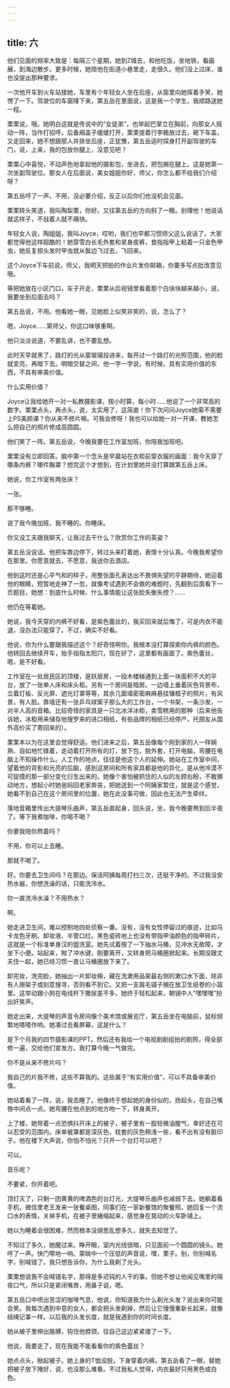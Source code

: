 ```yaml
---
---
---
```

title: 六
---




他们见面的频率大致是：每隔三个星期，她到Z城去，和他吃饭，坐地铁，看画展，到海边散步。更多时候，她陪他在街道小巷里走，走很久。他们没上过床，谁也没提出那种要求。

一次他开车到火车站接她，车里有个年轻女人坐在后座，从窗里向她挥着手笑，她愣了一下。驾驶位的车窗降下来，第五岳在里面说，这是我一个学生，我顺路送她一程。

栗栗说，哦。她明白这就是传说中的“女徒弟”，也举起巴掌立在胸前，向那女人摇动一阵，当作打招呼。后备厢盖子缓缓打开，栗栗提着行李箱放过去，砸下车盖，又走回来，她不想跟那人并排坐后座，正犹豫，第五岳适时探身打开副驾驶的车门，说，上来，我的包放你腿上，没意见吧？

栗栗心中喜悦，不动声色地拿起他的摄影包，坐进去，把包搁在腿上。这是她第一次坐副驾驶位。那女人在后面说，美女姐姐你好，师父，你怎么都不给我们介绍呀？

第五岳哼了一声。不用，没必要介绍，反正以后你们也没机会见面。

栗栗转头笑道，我叫陶梨栗，你好。又往第五岳的方向斜了一眼。别理他！他说话就这样子，不戗着人就不痛快。

年轻女人说，陶姐姐，我叫Joyce，哎哟，我们也早都习惯师父这么说话了，大家都觉得他这样超酷的！她穿雪白长毛外套和紧身皮裤，食指指甲上粘着一只金色甲虫，她反复掠头发时甲虫就从鬓边飞过去，飞回来。

这个Joyce下车前说，师父，我明天把拍的作业片发你邮箱，你要多写点批改意见哦。

等把她放在小区门口，车子开走，栗栗从后视镜里看着那个白块块越来越小，说，我要坐到后面去吗？

第五岳说，不用。他看她一眼，见她脸上似笑非笑的，说，怎么了？

嗯，Joyce……第师父，你这口味够重啊。

他只淡淡说道，不要乱讲，也不要乱想。

此时天早就黑了，路灯的光从窗玻璃投进来，每开过一个路灯的光照范围，他的脸就变亮，再暗下去。明暗交替之间，他一字一字说，有时候，具有实用价值的东西，不具有审美价值。

什么实用价值？

Joyce让我给她开一对一私教摄影课，按小时算，每小时……他说了一个非常高的数字。栗栗点头，再点头，说，太实用了，这简直！你下次问问Joyce她需不需要上PS美颜课？你从来不修片嘛。可我会修呀！我也可以给她一对一开课，教她怎么把自己的照片修成高圆圆。

他们笑了一阵。第五岳说，今晚我要在工作室加班，你陪我加班吧。

栗栗没有立即回答。脑中第一个念头是早晨站在衣柜前穿衣服的画面：我今天穿了哪条内裤？哪件胸罩？想完这个才想到，在计划里她并没打算跟第五岳上床。

她说，你工作室有两张床？

一张。

那不够睡。

说了我今晚加班，我不睡的。你睡床。

你又没工夫跟我聊天，让我过去干什么？欣赏你工作的英姿？

第五岳没说话。他把车靠边停下，转过头来盯着她，表情十分认真。今晚我希望你在那里。你愿意就去，不愿意，我送你去酒店。

他到这时还是心平气和的样子，用整张面孔表达出不畏惧失望的平静期待，她迎着他的眼睛，短暂地走神了一忽，就像考试遇到不会做的难题时，先翻到后面看下一页题目，她想：到底什么时候、什么事情能让这张脸失衡失控？……

他仍在等着她。

她说，我今天穿的内裤不好看，是紫色蕾丝的，我买回来就后悔了，可是内衣不能退，没办法只能穿了。不过，确实不好看。

他说，你为什么要跟我描述这个？好奇怪啊你。我根本没打算探索你内裤的颜色。他转回去继续开车，抬手指指太阳穴，现在好了，这里都有画面了。紫色蕾丝，嗯，是不好看。

工作室在一处居民区的顶楼，是跃层房，一段木楼梯通到上面一块面积不大的平台，放了一张单人床和床头柜。另有一个房间是暗房。一边墙上垂着灰色背景布，立着灯板、反光屏、遮光灯罩等等，其余几面墙密密麻麻悬挂镶框子的照片，有风景，有人脸。靠墙还有一张乒乓球案子那么大的工作台，一个书架，一条沙发，一对半人高的音箱。比较奇怪的家具是一只北冰洋冰柜，卖雪糕用的那种（后来他告诉她，冰柜用来储存他搜罗来的进口相纸，有些品牌的相纸已经停产，托朋友从国外高价买了寄回来的）。

栗栗本以为在这里会觉得舒适。他们进来之后，第五岳像每个刚到家的人一样娴熟、自如地忙碌着，走动着打开所有的灯，放下包，脱外套，打开电脑，弯腰在电脑上不知操作什么。人工作的地点，往往是他这个人的延伸。她站在工作室中间，望着他的背影和光亮的后脑，感到这房间和所有家具都是他的异化，是从他冷漠不可捉摸的那一部分变化衍生出来的。她像个害怕被抓住的人似的左顾右盼，不敢挪动地方，想起小时她爸妈回老家奔丧，把她送到一个阿姨家暂住，就是这个感觉，她看不到自己在这个房间里的位置，她在此没事可做，因此也无法产生牵绊。

落地音箱里传出大提琴乐曲声，第五岳直起身，回头说，坐，我今晚要熬到后半夜了。等下我煮咖啡，你喝不喝？

你要我陪你熬着吗？

不用，你可以上去睡。

那就不喝了。

好。你要去卫生间吗？在那边。保洁阿姨每周打扫三次，还挺干净的。不过我没安热水器，你想洗澡的话，只能洗冷水。

你一直洗冷水澡？不用热水？

啊。

她走进卫生间，难以控制地四处侦察一番。没有，没有女性停留过的痕迹，比如马卡龙色牙刷、卸妆液、半管口红。黑色瓷砖地上也没有带指甲油颜色的指甲碎片，这就是一个标准单身汉的盥洗室。她先试着按了一下抽水马桶，见冲水无故障，才坐下小便。站起来，揿了冲水键，刚要离开，又转身把马桶圈掀起来。长期没跟丈夫住一起，她已经习惯一直让马桶圈放下来了。

卸完妆，洗完脸，她抽出一片卸妆棉，藏在洗漱用品架最右侧的漱口水下面，除非有人擦架子或刻意搜寻，否则看不到它。又把一支眉毛镊子搁在放卫生纸卷的小篮里。这举动跟小狗在电线杆下撒尿差不多，她终于轻松起来，朝镜中人“嘿嘿嘿”扮出奸笑声。

她走出来，大提琴的声音令房间像个美术馆或展览厅，第五岳坐在电脑前，鼠标频繁地嗒嗒作响。她凑过去看屏幕，这是什么？

是下个月我的四节摄影课的PPT。然后还有我给一个电视剧剧组拍的剧照，得全部修一遍，交给他们宣发方。我打算今晚一气做完。

你不是从来不修片吗？

我自己的片我不修，这些不算我的。这些属于“有实用价值”，可以不具备审美价值。

她站着看了一阵，说，我去睡了。他像终于想起她的身份似的，扬起头，在自己嘴唇中间点一点。她弯腰在他点到的地方吻一下，转身离开。

上了楼，她带着一点恐惧抖开床上的被子，被子里有一股轻微油腥气，幸好还在可以忍受的范围内。床单被罩都是深灰色，枕套的灰色稍浅一些，看不出有没有脏印子。他在楼下大声说，你怕不怕光？只开一个台灯可以吧？

可以。

音乐呢？

不要紧，你开着吧。

顶灯灭了，只剩一团黄黄的啤酒色的台灯光，大提琴乐曲声也减弱下去。她躺着看手机，微信里老王发来一张餐桌图，同事们在一家新餐馆的聚餐照，她回复一个流口水的表情，关掉手机，在被子里蜷缩起来，感觉身在晃动的火车卧铺上。

她以为睡着会很困难，然而根本没胡思乱想多久，就失去知觉了。

不知过了多久，她醒过来。睁开眼，室内光线很暗，只见面前一个圆圆的镜头。她哼了一声。快门嚓地一响。蒙眬中一个压低的声音说，嘿，栗子。别，你别喊名字，别喊错了。我只想告诉你，为什么我剃了光头。

栗栗想说我不会喊错名字，那得是多迟钝的人干的事。但她不想让他闻见嘴里的隔夜口气，所以只是紧闭嘴唇，用鼻子说，嗯。

第五岳口中喷出苦涩的咖啡气息，他说，你知道我为什么剃光头发？说出来你可能会笑。我每次遇到中意的女人，都会把头发剃掉，然后让它慢慢重新长起来，就像结绳记事一样。以后我的头发长度，就是我遇到你的时间长度。

她从被子里伸出胳膊，钩住他脖颈，往自己这边紧紧搂了一下。

他说，我要走了，现在我能不能看看你的紫色蕾丝？

她点点头，掀起被子。她上身的T恤没脱，下身穿着内裤。第五岳看了一眼，替她把被子放下掩好，说，也没那么难看。不过我私人觉得，内衣最好只用黑色或白色。